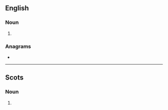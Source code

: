 ==English==

===Noun===
{{head|en|noun plural form}}

# {{plural of|skeel|lang=en}}

===Anagrams===
* {{anagrams|en|sleeks}}

----

==Scots==

===Noun===
{{head|sco|noun plural form}}

# {{plural of|skeel|lang=sco}}